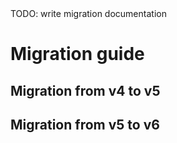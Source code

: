 
<Meta of={MigrationGuideStories} />

<div
  style={{
    margin: '0 0 1rem',
    padding: '1rem',
    background: 'red',
    fontWeight: 'bold',
    color: 'white',
  }}
>
  TODO: write migration documentation
</div>

# Migration guide

## Migration from v4 to v5

## Migration from v5 to v6
